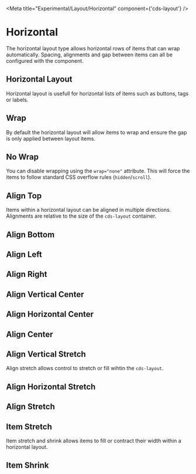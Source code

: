 
<Meta title="Experimental/Layout/Horizontal" component={'cds-layout'} />

# Horizontal

The horizontal layout type allows horizontal rows of items that can wrap automatically.
Spacing, alignments and gap between items can all be configured with the component.

## Horizontal Layout

Horizontal layout is usefull for horizontal lists of items such as buttons,
tags or labels.

<Preview>
  <Story id="experimental-layout-all--horizontal-layout" />
</Preview>

## Wrap

By default the horizontal layout will allow items to wrap and ensure the gap
is only applied between layout items.

<Preview>
  <Story id="experimental-layout-all--horizontal-layout-wrap" />
</Preview>

## No Wrap

You can disable wrapping using the `wrap="none"` attribute. This will force
the items to follow standard CSS overflow rules (`hidden`/`scroll`).

<Preview>
  <Story id="experimental-layout-all--horizontal-layout-no-wrap" />
</Preview>

## Align Top

Items within a horizontal layout can be aligned in multiple directions.
Alignments are relative to the size of the `cds-layout` container.

<Preview>
  <Story id="experimental-layout-all--horizontal-layout-align-top" />
</Preview>

## Align Bottom
<Preview>
  <Story id="experimental-layout-all--horizontal-layout-align-bottom" />
</Preview>

## Align Left
<Preview>
  <Story id="experimental-layout-all--horizontal-layout-align-left" />
</Preview>

## Align Right
<Preview>
  <Story id="experimental-layout-all--horizontal-layout-align-right" />
</Preview>

## Align Vertical Center
<Preview>
  <Story id="experimental-layout-all--horizontal-layout-align-vertical-center" />
</Preview>

## Align Horizontal Center
<Preview>
  <Story id="experimental-layout-all--horizontal-layout-align-horizontal-center" />
</Preview>

## Align Center
<Preview>
  <Story id="experimental-layout-all--horizontal-layout-align-center" />
</Preview>

## Align Vertical Stretch

Align stretch allows control to stretch or fill wihtin the `cds-layout`.

<Preview>
  <Story id="experimental-layout-all--horizontal-layout-align-vertical-stretch" />
</Preview>

## Align Horizontal Stretch
<Preview>
  <Story id="experimental-layout-all--horizontal-layout-align-horizontal-stretch" />
</Preview>

## Align Stretch
<Preview>
  <Story id="experimental-layout-all--horizontal-layout-align-stretch" />
</Preview>

## Item Stretch

Item stretch and shrink allows items to fill or contract their width within
a horizontal layout.

<Preview>
  <Story id="experimental-layout-all--horizontal-layout-item-stretch" />
</Preview>

## Item Shrink
<Preview>
  <Story id="experimental-layout-all--horizontal-layout-item-shrink" />
</Preview>
